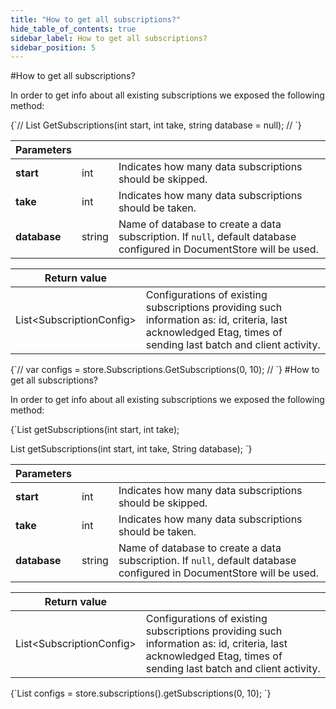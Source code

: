```yaml
---
title: "How to get all subscriptions?"
hide_table_of_contents: true
sidebar_label: How to get all subscriptions?
sidebar_position: 5
---
```






<LanguageSwitcher supportedLanguages={supportedLanguages} />
<LanguageContent language="csharp">
#How to get all subscriptions?

In order to get info about all existing subscriptions we exposed the following method:

<TabItem value="get_subscriptions_1" label="get_subscriptions_1">
<CodeBlock language="csharp">
{`//	List<SubscriptionConfig> GetSubscriptions(int start, int take, string database = null);
//
`}
</CodeBlock>
</TabItem>

| Parameters | | |
| ------------- | ------------- | ----- |
| **start** | int | Indicates how many data subscriptions should be skipped. |
| **take** | int | Indicates how many data subscriptions should be taken. |
| **database** | string | Name of database to create a data subscription. If `null`, default database configured in DocumentStore will be used. |

| Return value | |
| ------------- | ----- |
| List&lt;SubscriptionConfig&gt; | Configurations of existing subscriptions providing such information as: id, criteria, last acknowledged Etag, times of sending last batch and client activity.|


<TabItem value="get_subscriptions_2" label="get_subscriptions_2">
<CodeBlock language="csharp">
{`//	var configs = store.Subscriptions.GetSubscriptions(0, 10);
//
`}
</CodeBlock>
</TabItem>

</LanguageContent>
<LanguageContent language="java">
#How to get all subscriptions?

In order to get info about all existing subscriptions we exposed the following method:

<TabItem value="get_subscriptions_1" label="get_subscriptions_1">
<CodeBlock language="java">
{`List<SubscriptionConfig> getSubscriptions(int start, int take);

List<SubscriptionConfig> getSubscriptions(int start, int take, String database);
`}
</CodeBlock>
</TabItem>

| Parameters | | |
| ------------- | ------------- | ----- |
| **start** | int | Indicates how many data subscriptions should be skipped. |
| **take** | int | Indicates how many data subscriptions should be taken. |
| **database** | string | Name of database to create a data subscription. If `null`, default database configured in DocumentStore will be used. |

| Return value | |
| ------------- | ----- |
| List&lt;SubscriptionConfig&gt; | Configurations of existing subscriptions providing such information as: id, criteria, last acknowledged Etag, times of sending last batch and client activity.|


<TabItem value="get_subscriptions_2" label="get_subscriptions_2">
<CodeBlock language="java">
{`List<SubscriptionConfig> configs = store.subscriptions().getSubscriptions(0, 10);
`}
</CodeBlock>
</TabItem>

</LanguageContent>

<!---

-->